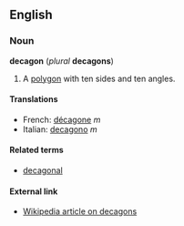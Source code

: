 ==English==
===Noun===
'''decagon''' (''plural'' '''decagons''')

#{{geometry}} A [[polygon]] with ten sides and ten angles.

====Translations====
*French: [[décagone]] ''m''
*Italian: [[decagono]] ''m''

====Related terms====
*[[decagonal]]

====External link====
*[[w:decagon|Wikipedia article on decagons]]